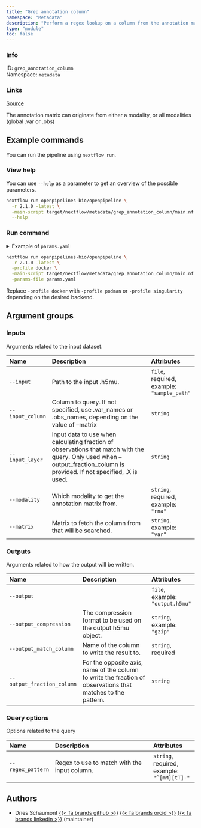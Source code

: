 ```yaml
---
title: "Grep annotation column"
namespace: "Metadata"
description: "Perform a regex lookup on a column from the annotation matrices .obs or .var."
type: "module"
toc: false
---
```


::: {.column-margin}

### Info

ID: `grep_annotation_column`  
Namespace: `metadata`

### Links
[Source](https://github.com/openpipelines-bio/openpipeline/blob/2.1.0/src/metadata/grep_annotation_column/config.vsh.yaml){.btn-action .btn-sm .btn-info .btn role="button"}

:::

The annotation matrix can originate from either a modality, or all modalities (global .var or .obs)

## Example commands

You can run the pipeline using `nextflow run`.

### View help

You can use `--help` as a parameter to get an overview of the possible parameters.

```bash
nextflow run openpipelines-bio/openpipeline \
  -r 2.1.0 -latest \
  -main-script target/nextflow/metadata/grep_annotation_column/main.nf \
  --help
```

### Run command

<details>
<summary>Example of `params.yaml`</summary>
```yaml
# Inputs
input: # please fill in - example: "sample_path"
# input_column: "foo"
# input_layer: "foo"
modality: # please fill in - example: "rna"
# matrix: "var"

# Outputs
# output: "$id.$key.output.h5mu"
# output_compression: "gzip"
output_match_column: # please fill in - example: "foo"
# output_fraction_column: "foo"

# Query options
regex_pattern: # please fill in - example: "^[mM][tT]-"

# Nextflow input-output arguments
publish_dir: # please fill in - example: "output/"
# param_list: "my_params.yaml"

# Arguments
```
</details>

```bash
nextflow run openpipelines-bio/openpipeline \
  -r 2.1.0 -latest \
  -profile docker \
  -main-script target/nextflow/metadata/grep_annotation_column/main.nf \
  -params-file params.yaml
```

:::{.callout-note}
Replace `-profile docker` with `-profile podman` or `-profile singularity` depending on the desired backend.
:::

## Argument groups

### Inputs

Arguments related to the input dataset.


|Name             |Description                                                                                                                                                                |Attributes                                 |
|:----------|:--------------------------------------------------|:--------------------|
|`--input`        |Path to the input .h5mu.                                                                                                                                                   |`file`, required, example: `"sample_path"` |
|`--input_column` |Column to query. If not specified, use .var_names or .obs_names, depending on the value of --matrix                                                                        |`string`                                   |
|`--input_layer`  |Input data to use when calculating fraction of observations that match with the query.  Only used when --output_fraction_column is provided. If not specified, .X is used. |`string`                                   |
|`--modality`     |Which modality to get the annotation matrix from.                                                                                                                          |`string`, required, example: `"rna"`       |
|`--matrix`       |Matrix to fetch the column from that will be searched.                                                                                                                     |`string`, example: `"var"`                 |


### Outputs

Arguments related to how the output will be written.


|Name                       |Description                                                                                                   |Attributes                       |
|:----------|:--------------------------------------------------|:--------------------|
|`--output`                 |                                                                                                              |`file`, example: `"output.h5mu"` |
|`--output_compression`     |The compression format to be used on the output h5mu object.                                                  |`string`, example: `"gzip"`      |
|`--output_match_column`    |Name of the column to write the result to.                                                                    |`string`, required               |
|`--output_fraction_column` |For the opposite axis, name of the column to write the fraction of  observations that matches to the pattern. |`string`                         |


### Query options

Options related to the query


|Name              |Description                                  |Attributes                                  |
|:----------|:--------------------------------------------------|:--------------------|
|`--regex_pattern` |Regex to use to match with the input column. |`string`, required, example: `"^[mM][tT]-"` |

## Authors


  * Dries Schaumont [{{< fa brands github >}}](https://github.com/DriesSchaumont) [{{< fa brands orcid >}}](https://orcid.org/0000-0002-4389-0440) [{{< fa brands linkedin >}}](https://linkedin.com/in/dries-schaumont) (maintainer)

